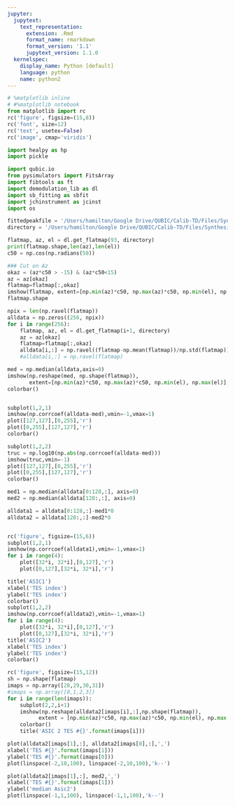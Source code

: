 ```yaml
---
jupyter:
  jupytext:
    text_representation:
      extension: .Rmd
      format_name: rmarkdown
      format_version: '1.1'
      jupytext_version: 1.1.0
  kernelspec:
    display_name: Python [default]
    language: python
    name: python2
---
```


```python
# %matplotlib inline
# #%matplotlib notebook
from matplotlib import rc
rc('figure', figsize=(15,8))
rc('font', size=12)
rc('text', usetex=False)
rc('image', cmap='viridis')

import healpy as hp
import pickle

import qubic.io
from pysimulators import FitsArray
import fibtools as ft
import demodulation_lib as dl
import sb_fitting as sbfit
import jchinstrument as jcinst
import os


```

```python
fittedpeakfile = '/Users/hamilton/Google Drive/QUBIC/Calib-TD/Files/Synthesized Beams/fitted_peaks.fits'
directory = '/Users/hamilton/Google Drive/QUBIC/Calib-TD/Files/Synthesized Beams/Synthesized_Beams_Files/150GHz-2019-04-06/'
```

```python
flatmap, az, el = dl.get_flatmap(93, directory)
print(flatmap.shape,len(az),len(el))
c50 = np.cos(np.radians(50))

### Cut on Az
okaz = (az*c50 > -15) & (az*c50<15)
az = az[okaz]
flatmap=flatmap[:,okaz]
imshow(flatmap, extent=[np.min(az)*c50, np.max(az)*c50, np.min(el), np.max(el)], aspect='equal')
flatmap.shape
```

```python
npix = len(np.ravel(flatmap))
alldata = np.zeros((256, npix))
for i in range(256):
    flatmap, az, el = dl.get_flatmap(i+1, directory)
    az = az[okaz]
    flatmap=flatmap[:,okaz]
    alldata[i,:] = np.ravel((flatmap-np.mean(flatmap))/np.std(flatmap))  
    #alldata[i,:] = np.ravel(flatmap)
```

```python
med = np.median(alldata,axis=0)
imshow(np.reshape(med, np.shape(flatmap)),
       extent=[np.min(az)*c50, np.max(az)*c50, np.min(el), np.max(el)], aspect='equal')
colorbar()
```

```python

```

```python
subplot(1,2,1)
imshow(np.corrcoef(alldata-med),vmin=-1,vmax=1)
plot([127,127],[0,255],'r')
plot([0,255],[127,127],'r')
colorbar()

subplot(1,2,2)
truc = np.log10(np.abs(np.corrcoef(alldata-med)))
imshow(truc,vmin=-1)
plot([127,127],[0,255],'r')
plot([0,255],[127,127],'r')
colorbar()
```

```python
med1 = np.median(alldata[0:128,:], axis=0)
med2 = np.median(alldata[128:,:], axis=0)

alldata1 = alldata[0:128,:]-med1*0
alldata2 = alldata[128:,:]-med2*0


rc('figure', figsize=(15,6))
subplot(1,2,1)
imshow(np.corrcoef(alldata1),vmin=-1,vmax=1)
for i in range(4):
    plot([32*i, 32*i],[0,127],'r')
    plot([0,127],[32*i, 32*i],'r')

title('ASIC1')
xlabel('TES index')
ylabel('TES index')
colorbar()
subplot(1,2,2)
imshow(np.corrcoef(alldata2),vmin=-1,vmax=1)
for i in range(4):
    plot([32*i, 32*i],[0,127],'r')
    plot([0,127],[32*i, 32*i],'r')
title('ASIC2')
xlabel('TES index')
ylabel('TES index')
colorbar()

```

```python
rc('figure', figsize=(15,12))
sh = np.shape(flatmap)
imaps = np.array([28,29,30,31])
#imaps = np.array([0,1,2,3])
for i in range(len(imaps)):
    subplot(2,2,i+1)
    imshow(np.reshape(alldata2[imaps[i],:],np.shape(flatmap)),
          extent = [np.min(az)*c50, np.max(az)*c50, np.min(el), np.max(el)])
    colorbar()
    title('ASIC 2 TES #{}'.format(imaps[i]))
```

```python
plot(alldata2[imaps[1],:], alldata2[imaps[0],:],',')
xlabel('TES #{}'.format(imaps[1]))
ylabel('TES #{}'.format(imaps[0]))
plot(linspace(-2,10,100), linspace(-2,10,100),'k--')
```

```python
plot(alldata2[imaps[1],:], med2,',')
xlabel('TES #{}'.format(imaps[1]))
ylabel('median Asic2')
plot(linspace(-1,1,100), linspace(-1,1,100),'k--')
```

```python

```
